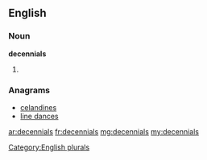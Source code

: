 ==English==

===Noun===
'''decennials'''

# {{plural of|[[decennial]]}}

===Anagrams===
* [[celandines#English|celandines]]
* [[line dances#English|line dances]]

[[Category:English plurals]]

[[ar:decennials]]
[[fr:decennials]]
[[mg:decennials]]
[[my:decennials]]